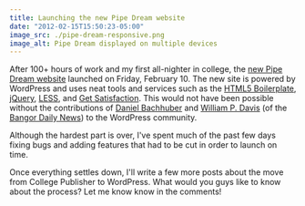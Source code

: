 ```yaml
---
title: Launching the new Pipe Dream website
date: "2012-02-15T15:50:23-05:00"
image_src: ./pipe-dream-responsive.png
image_alt: Pipe Dream displayed on multiple devices
---
```


After 100+ hours of work and my first all-nighter in college, the [new Pipe Dream website](http://bupd.me/) launched on Friday, February 10. The new site is powered by WordPress and uses neat tools and services such as the [HTML5 Boilerplate](http://html5boilerplate.com/), [jQuery](http://jquery.com/), [LESS](http://lesscss.org/), and [Get Satisfaction](http://getsatisfaction.com/). This would not have been possible without the contributions of [Daniel Bachhuber](http://danielbachhuber.com/) and [William P. Davis](http://wpdavis.com) (of the [Bangor Daily News](http://dev.bangordailynews.com/)) to the WordPress community.

Although the hardest part is over, I've spent much of the past few days fixing bugs and adding features that had to be cut in order to launch on time.

Once everything settles down, I'll write a few more posts about the move from College Publisher to WordPress. What would you guys like to know about the process? Let me know know in the comments!
